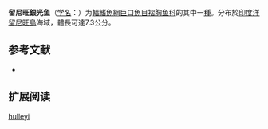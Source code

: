 {{Speciesbox
| name = 留尼旺銀光魚
| status = NE
| status_system = IUCN3.1
| image = 
| genus = Argyripnus
| species = hulleyi
| authority = [[Quéro,_Spitz_&_Vayne|Quéro, Spitz & Vayne]], 2009
| synonyms = 
}}

'''留尼旺銀光鱼'''（[[学名|学名]]：{{lang|la|''Argyripnus hulleyi''}}）为[[輻鰭魚綱|輻鰭魚綱]][[巨口魚目|巨口魚目]][[褶胸鱼科|褶胸鱼科]]的其中一[[種|種]]。分布於[[印度洋|印度洋]][[留尼旺島|留尼旺島]]海域，體長可達7.3公分。

== 参考文献 ==
*{{FishBase_species|genus=Argyripnus|species=hulleyi|year=2012|month=3}}

== 扩展阅读 ==
{{refbegin}}
{{wikispecies-inline|Argyripnus hulleyi|留尼旺銀光魚}}
{{refend}}
{{Taxonbar|from=Q6748568}}

[[Category:銀光魚屬|hulleyi]]